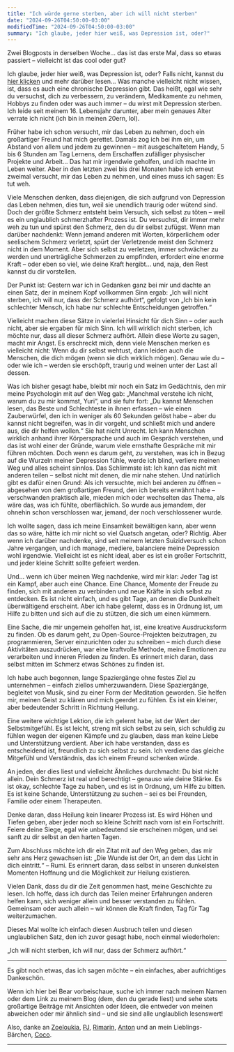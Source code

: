 ```yaml
---
title: "Ich würde gerne sterben, aber ich will nicht sterben"
date: "2024-09-26T04:50:00-03:00"
modifiedTime: "2024-09-26T04:50:00-03:00"
summary: "Ich glaube, jeder hier weiß, was Depression ist, oder?"
---
```


Zwei Blogposts in derselben Woche… das ist das erste Mal, dass so etwas passiert – vielleicht ist das cool oder gut?

Ich glaube, jeder hier weiß, was Depression ist, oder? Falls nicht, kannst du [hier klicken](https://duckduckgo.com/?q=depression+mood) und mehr darüber lesen… Was manche vielleicht nicht wissen, ist, dass es auch eine chronische Depression gibt. Das heißt, egal wie sehr du versuchst, dich zu verbessern, zu verändern, Medikamente zu nehmen, Hobbys zu finden oder was auch immer – du wirst mit Depression sterben. Ich leide seit meinem 16. Lebensjahr darunter, aber mein genaues Alter verrate ich nicht (ich bin in meinen 20ern, lol).

Früher habe ich schon versucht, mir das Leben zu nehmen, doch ein großartiger Freund hat mich gerettet. Damals zog ich bei ihm ein, um Abstand von allem und jedem zu gewinnen – mit ausgeschaltetem Handy, 5 bis 6 Stunden am Tag Lernens, dem Erschaffen zufälliger physischer Projekte und Arbeit… Das hat mir irgendwie geholfen, und ich machte im Leben weiter. Aber in den letzten zwei bis drei Monaten habe ich erneut zweimal versucht, mir das Leben zu nehmen, und eines muss ich sagen: Es tut weh.

Viele Menschen denken, dass diejenigen, die sich aufgrund von Depression das Leben nehmen, dies tun, weil sie unendlich traurig oder wütend sind. Doch der größte Schmerz entsteht beim Versuch, sich selbst zu töten – weil es ein unglaublich schmerzhafter Prozess ist. Du versuchst, dir immer mehr weh zu tun und spürst den Schmerz, den du dir selbst zufügst. Wenn man darüber nachdenkt: Wenn jemand anderen mit Worten, körperlichem oder seelischem Schmerz verletzt, spürt der Verletzende meist den Schmerz nicht in dem Moment. Aber sich selbst zu verletzen, immer schwächer zu werden und unerträgliche Schmerzen zu empfinden, erfordert eine enorme Kraft – oder eben so viel, wie deine Kraft hergibt… und, naja, den Rest kannst du dir vorstellen.

Der Punkt ist: Gestern war ich in Gedanken ganz bei mir und dachte an einen Satz, der in meinem Kopf vollkommen Sinn ergab: „Ich will nicht sterben, ich will nur, dass der Schmerz aufhört“, gefolgt von „Ich bin kein schlechter Mensch, ich habe nur schlechte Entscheidungen getroffen.“

Vielleicht machen diese Sätze in vielerlei Hinsicht für dich Sinn – oder auch nicht, aber sie ergaben für mich Sinn. Ich will wirklich nicht sterben, ich möchte nur, dass all dieser Schmerz aufhört. Allein diese Worte zu sagen, macht mir Angst. Es erschreckt mich, denn viele Menschen merken es vielleicht nicht: Wenn du dir selbst wehtust, dann leiden auch die Menschen, die dich mögen (wenn sie dich wirklich mögen). Genau wie du – oder wie ich – werden sie erschöpft, traurig und weinen unter der Last all dessen.

Was ich bisher gesagt habe, bleibt mir noch ein Satz im Gedächtnis, den mir meine Psychologin mit auf den Weg gab: „Manchmal verstehe ich nicht, warum du zu mir kommst, Yuri“, und sie fuhr fort: „Du kannst Menschen lesen, das Beste und Schlechteste in ihnen erfassen – wie einen Zauberwürfel, den ich in weniger als 60 Sekunden gelöst habe – aber du kannst nicht begreifen, was in dir vorgeht, und schließt mich und andere aus, die dir helfen wollen.“ Sie hat nicht Unrecht. Ich kann Menschen wirklich anhand ihrer Körpersprache und auch im Gespräch verstehen, und das ist wohl einer der Gründe, warum viele ernsthafte Gespräche mit mir führen möchten. Doch wenn es darum geht, zu verstehen, was ich in Bezug auf die Wurzeln meiner Depression fühle, werde ich blind, verliere meinen Weg und alles scheint sinnlos. Das Schlimmste ist: Ich kann das nicht mit anderen teilen – selbst nicht mit denen, die mir nahe stehen. Und natürlich gibt es dafür einen Grund: Als ich versuchte, mich bei anderen zu öffnen – abgesehen von dem großartigen Freund, den ich bereits erwähnt habe – verschwanden praktisch alle, mieden mich oder wechselten das Thema, als wäre das, was ich fühlte, oberflächlich. So wurde aus jemandem, der ohnehin schon verschlossen war, jemand, der noch verschlossener wurde.

Ich wollte sagen, dass ich meine Einsamkeit bewältigen kann, aber wenn das so wäre, hätte ich mir nicht so viel Quatsch angetan, oder? Richtig. Aber wenn ich darüber nachdenke, sind seit meinem letzten Suizidversuch schon Jahre vergangen, und ich manage, mediere, balanciere meine Depression wohl irgendwie. Vielleicht ist es nicht ideal, aber es ist ein großer Fortschritt, und jeder kleine Schritt sollte gefeiert werden.

Und… wenn ich über meinen Weg nachdenke, wird mir klar: Jeder Tag ist ein Kampf, aber auch eine Chance. Eine Chance, Momente der Freude zu finden, sich mit anderen zu verbinden und neue Kräfte in sich selbst zu entdecken. Es ist nicht einfach, und es gibt Tage, an denen die Dunkelheit überwältigend erscheint. Aber ich habe gelernt, dass es in Ordnung ist, um Hilfe zu bitten und sich auf die zu stützen, die sich um einen kümmern.

Eine Sache, die mir ungemein geholfen hat, ist, eine kreative Ausdrucksform zu finden. Ob es darum geht, zu Open-Source-Projekten beizutragen, zu programmieren, Server einzurichten oder zu schreiben – mich durch diese Aktivitäten auszudrücken, war eine kraftvolle Methode, meine Emotionen zu verarbeiten und inneren Frieden zu finden. Es erinnert mich daran, dass selbst mitten im Schmerz etwas Schönes zu finden ist.

Ich habe auch begonnen, lange Spaziergänge ohne festes Ziel zu unternehmen – einfach ziellos umherzuwandern. Diese Spaziergänge, begleitet von Musik, sind zu einer Form der Meditation geworden. Sie helfen mir, meinen Geist zu klären und mich geerdet zu fühlen. Es ist ein kleiner, aber bedeutender Schritt in Richtung Heilung.

Eine weitere wichtige Lektion, die ich gelernt habe, ist der Wert der Selbstmitgefühl. Es ist leicht, streng mit sich selbst zu sein, sich schuldig zu fühlen wegen der eigenen Kämpfe und zu glauben, dass man keine Liebe und Unterstützung verdient. Aber ich habe verstanden, dass es entscheidend ist, freundlich zu sich selbst zu sein. Ich verdiene das gleiche Mitgefühl und Verständnis, das ich einem Freund schenken würde.

An jeden, der dies liest und vielleicht Ähnliches durchmacht: Du bist nicht allein. Dein Schmerz ist real und berechtigt – genauso wie deine Stärke. Es ist okay, schlechte Tage zu haben, und es ist in Ordnung, um Hilfe zu bitten. Es ist keine Schande, Unterstützung zu suchen – sei es bei Freunden, Familie oder einem Therapeuten.

Denke daran, dass Heilung kein linearer Prozess ist. Es wird Höhen und Tiefen geben, aber jeder noch so kleine Schritt nach vorn ist ein Fortschritt. Feiere deine Siege, egal wie unbedeutend sie erscheinen mögen, und sei sanft zu dir selbst an den harten Tagen.

Zum Abschluss möchte ich dir ein Zitat mit auf den Weg geben, das mir sehr ans Herz gewachsen ist: „Die Wunde ist der Ort, an dem das Licht in dich eintritt.“ – Rumi. Es erinnert daran, dass selbst in unseren dunkelsten Momenten Hoffnung und die Möglichkeit zur Heilung existieren.

Vielen Dank, dass du dir die Zeit genommen hast, meine Geschichte zu lesen. Ich hoffe, dass ich durch das Teilen meiner Erfahrungen anderen helfen kann, sich weniger allein und besser verstanden zu fühlen. Gemeinsam oder auch allein – wir können die Kraft finden, Tag für Tag weiterzumachen.

Dieses Mal wollte ich einfach diesen Ausbruch teilen und diesen unglaublichen Satz, den ich zuvor gesagt habe, noch einmal wiederholen:

„Ich will nicht sterben, ich will nur, dass der Schmerz aufhört.“

---

Es gibt noch etwas, das ich sagen möchte – ein einfaches, aber aufrichtiges Dankeschön.

Wenn ich hier bei Bear vorbeischaue, suche ich immer nach meinem Namen oder dem Link zu meinem Blog (dem, den du gerade liest) und sehe stets großartige Beiträge mit Ansichten oder Ideen, die entweder von meinen abweichen oder mir ähnlich sind – und sie sind alle unglaublich lesenswert!

Also, danke an [Zoeloukia](https://zoeloukia.bearblog.dev/were-just-as-wonderful-as-we-always-were), [PJ](https://pj.bearblog.dev/it-doesnt-have-to-be-one-or-the-other), [Rimarin](https://rimarin.bearblog.dev/links), [Anton](https://anton.earth/social-media-crisis) und an mein Lieblings-Bärchen, [Coco](https://coco-fraise.bearblog.dev/on-having-outgrown-a-city).

---
